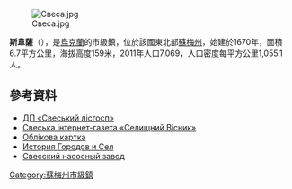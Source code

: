 {{No footnotes|time=2015-09-16T14:34:06+00:00}}
[[Image:Свеса.jpg|right]]

{{coord|51|56|53|N|33|55|59|E|scale:30000|display=title}}

'''斯韋薩'''（{{lang-uk|Свеса}}），是[[烏克蘭|烏克蘭]]的市級鎮，位於該國東北部[[蘇梅州|蘇梅州]]，始建於1670年，面積6.7平方公里，海拔高度159米，2011年人口7,069，人口密度每平方公里1,055.1人。

==參考資料==
* [http://sdlg.at.ua/ ДП «Свеський лісгосп»] {{Wayback|url=http://sdlg.at.ua/ |date=20160304120113 }}
* [https://web.archive.org/web/20141011123403/http://svesa.org.ua/ Свеська інтернет-газета «Селищний Вісник»]
* [http://gska2.rada.gov.ua/pls/z7502/A005?rdat1=22.07.2008&rf7571=28454 Облікова картка]{{dead link|date=2018年3月 |bot=InternetArchiveBot |fix-attempted=yes }}
* [https://web.archive.org/web/20121122071017/http://www.igsu.org.ua/Sumskaja.obl/JAmpolxskij.rajon/Svessa.html История Городов и Сел] {{ref-ru}}
* [http://snz.com.ua/ Свесский насосный завод] {{Wayback|url=http://snz.com.ua/ |date=20150904191608 }} {{ref-ru}}

{{DEFAULTSORT:Свеса}}
[[Category:蘇梅州市級鎮|Category:蘇梅州市級鎮]]


{{Sumy-geo-stub}}